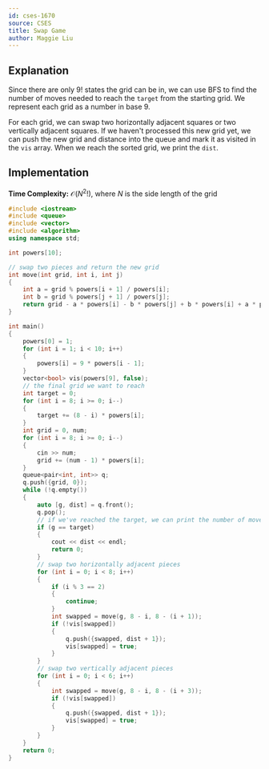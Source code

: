 ```yaml
---
id: cses-1670
source: CSES
title: Swap Game
author: Maggie Liu
---
```


## Explanation

Since there are only $9!$ states the grid can be in, we can use BFS to find the
number of moves needed to reach the $\texttt{target}$ from the starting grid. We
represent each grid as a number in base $9$.

For each grid, we can swap two horizontally adjacent squares or two vertically
adjacent squares. If we haven't processed this new grid yet, we can push the new
grid and distance into the queue and mark it as visited in the $\texttt{vis}$
array. When we reach the sorted grid, we print the $\texttt{dist}$.

## Implementation

**Time Complexity:** $\mathcal{O}(N^2!)$, where $N$ is the side length of the
grid

<LanguageSection>

<CPPSection>

```cpp
#include <iostream>
#include <queue>
#include <vector>
#include <algorithm>
using namespace std;

int powers[10];

// swap two pieces and return the new grid
int move(int grid, int i, int j)
{
	int a = grid % powers[i + 1] / powers[i];
	int b = grid % powers[j + 1] / powers[j];
	return grid - a * powers[i] - b * powers[j] + b * powers[i] + a * powers[j];
}

int main()
{
	powers[0] = 1;
	for (int i = 1; i < 10; i++)
	{
		powers[i] = 9 * powers[i - 1];
	}
	vector<bool> vis(powers[9], false);
	// the final grid we want to reach
	int target = 0;
	for (int i = 8; i >= 0; i--)
	{
		target += (8 - i) * powers[i];
	}
	int grid = 0, num;
	for (int i = 8; i >= 0; i--)
	{
		cin >> num;
		grid += (num - 1) * powers[i];
	}
	queue<pair<int, int>> q;
	q.push({grid, 0});
	while (!q.empty())
	{
		auto [g, dist] = q.front();
		q.pop();
		// if we've reached the target, we can print the number of moves
		if (g == target)
		{
			cout << dist << endl;
			return 0;
		}
		// swap two horizontally adjacent pieces
		for (int i = 0; i < 8; i++)
		{
			if (i % 3 == 2)
			{
				continue;
			}
			int swapped = move(g, 8 - i, 8 - (i + 1));
			if (!vis[swapped])
			{
				q.push({swapped, dist + 1});
				vis[swapped] = true;
			}
		}
		// swap two vertically adjacent pieces
		for (int i = 0; i < 6; i++)
		{
			int swapped = move(g, 8 - i, 8 - (i + 3));
			if (!vis[swapped])
			{
				q.push({swapped, dist + 1});
				vis[swapped] = true;
			}
		}
	}
	return 0;
}
```

</CPPSection>

</LanguageSection>
